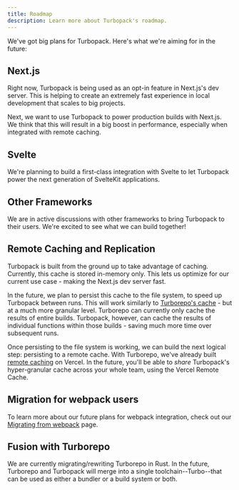 ```yaml
---
title: Roadmap
description: Learn more about Turbopack's roadmap.
---
```


We've got big plans for Turbopack. Here's what we're aiming for in the future:

## Next.js

Right now, Turbopack is being used as an opt-in feature in Next.js's dev server. This is helping to create an extremely fast experience in local development that scales to big projects.

Next, we want to use Turbopack to power production builds with Next.js. We think that this will result in a big boost in performance, especially when integrated with remote caching.

## Svelte

We're planning to build a first-class integration with Svelte to let Turbopack power the next generation of SvelteKit applications.

## Other Frameworks

We are in active discussions with other frameworks to bring Turbopack to their users. We're excited to see what we can build together!

## Remote Caching and Replication

Turbopack is built from the ground up to take advantage of caching. Currently, this cache is stored in-memory only. This lets us optimize for our current use case - making the Next.js dev server fast.

In the future, we plan to persist this cache to the file system, to speed up Turbopack between runs. This will work similarly to [Turborepo's cache](/repo/docs/core-concepts/remote-caching) - but at a much more granular level. Turborepo can currently only cache the results of entire builds. Turbopack, however, can cache the results of individual functions within those builds - saving much more time over subsequent runs.

Once persisting to the file system is working, we can build the next logical step: persisting to a remote cache. With Turborepo, we've already built [remote caching](/repo/docs/core-concepts/remote-caching) on Vercel. In the future, you'll be able to _share_ Turbopack's hyper-granular cache across your whole team, using the Vercel Remote Cache.

## Migration for webpack users

To learn more about our future plans for webpack integration, check out our [Migrating from webpack](/pack/docs/migrating-from-webpack) page.

## Fusion with Turborepo

We are currently migrating/rewriting Turborepo in Rust. In the future, Turborepo and Turbopack will merge into a single toolchain--Turbo--that can be used as either a bundler or a build system or both.
